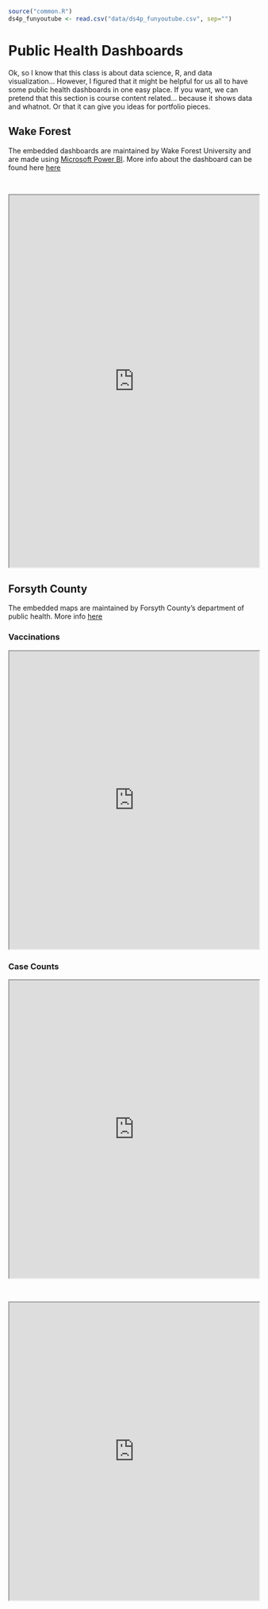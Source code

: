 
```r
source("common.R")
ds4p_funyoutube <- read.csv("data/ds4p_funyoutube.csv", sep="")
```

# Public Health Dashboards {-}

Ok, so I know that this class is about data science, R, and data visualization... However, I figured that it might be helpful for us all to have some public health dashboards in one easy place. If you want, we can pretend that this section is course content related... because it shows data and whatnot. Or that it can give you ideas for portfolio pieces. 

## Wake Forest {-}

The embedded dashboards are maintained by Wake Forest University and are made using [Microsoft Power BI](https://powerbi.microsoft.com/en-us/what-is-power-bi/). More info about the dashboard can be found here [here](https://ourwayforward.wfu.edu/covid-19-dashboard)

<br>

<iframe src="https://ourwayforward.wfu.edu/covid-19-dashboard/#powerbi-embedded-1946"  scrolling="no" style="width: 100%; height:750px"></iframe>



##  Forsyth County {-}

The embedded maps are maintained by Forsyth County's department of public health. More info [here]( https://www.co.forsyth.nc.us/covidupdate/)

### Vaccinations {-}

<iframe src="https://mapf.maps.arcgis.com/apps/opsdashboard/index.html#/80838562a4c64050abf201c0e8beb441" style="width:100%;height:600px"></iframe>

### Case Counts {-}

<iframe src="https://mapf.maps.arcgis.com/apps/opsdashboard/index.html#/926f40a0fb9d43729fbc0f42f0f5a940" style="width:100%;height:600px"></iframe>

<br>

<iframe src="https://mapf.maps.arcgis.com/apps/opsdashboard/index.html#/2a7cc9a3b6a842228f489c080c48ccc6" style="width:100%;height:600px"></iframe>

